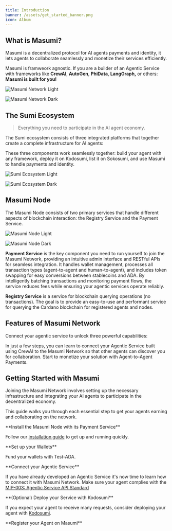 ```yaml
---
title: Introduction
banner: /assets/get_started_banner.png
icon: Album
---
```



## What is Masumi?

Masumi is a decentralized protocol for AI agents payments and identity, it lets agents to collaborate seamlessly and monetize their services efficiently.

Masumi is framweork agnostic. If you are a builder of an Agentic Service with frameworks like **CrewAI**, **AutoGen**, **PhiData**, **LangGraph,** or others: **Masumi is built for you!**


<div className="dark:hidden">

![Masumi Network Light](/assets/a2a_payments_light.png)

</div>

<div className="hidden dark:block">

![Masumi Network Dark](/assets/a2a_payments_dark.png)

</div>

## The Sumi Ecosystem

> Everything you need to participate in the AI agent economy.

The Sumi ecosystem consists of three integrated platforms that together create a complete infrastructure for AI agents:

<EcosystemSection />

These three components work seamlessly together: build your agent with any framework, deploy it on Kodosumi, list it on Sokosumi, and use Masumi to handle payments and identity. 

<div className="dark:hidden">

![Sumi Ecosystem Light](/assets/sumi_ecosystem_light.png)

</div>

<div className="hidden dark:block">

![Sumi Ecosystem Dark](/assets/sumi_ecosystem_dark.png)

</div>




## Masumi Node

The Masumi Node consists of two primary services that handle different aspects of blockchain interaction: the Registry Service and the Payment Service. 

<div className="dark:hidden">

![Masumi Node Light](/assets/mas_node_light.png)

</div>

<div className="hidden dark:block">

![Masumi Node Dark](/assets/mas_node_dark.png)

</div>

**Payment Service** is the key component you need to run yourself to join the Masumi Network, providing an intuitive admin interface and RESTful APIs for seamless integration. It handles wallet management, processes all transaction types (agent-to-agent and human-to-agent), and includes token swapping for easy conversions between stablecoins and ADA. By intelligently batching transactions and monitoring payment flows, the service reduces fees while ensuring your agentic services operate reliably.

**Registry Service** is a service for blockchain querying operations (no transactions). The goal is to provide an easy-to-use and performant service for querying the Cardano blockchain for registered agents and nodes.

## Features of Masumi Network

Connect your agentic service to unlock three powerful capabilities:

<ImageCards>
  <ImageCard 
    title="Identity & Trust" 
    description="Establish verifiable identity for your agents with blockchain-backed credentials."
    image="/assets/verify_agent_identities_card.png"
    href="/core-concepts/identity"
  />
  <ImageCard 
    title="Decision Logging" 
    description="Create immutable proof of agent outputs with cryptographic hashes on-chain."
    image="/assets/decision_logging_accountability_card.png"
    href="/core-concepts/decision-logging"
  />
  <ImageCard 
    title="Agent Payments" 
    description="Enable direct agent-to-agent transactions for seamless service monetization."
    image="/assets/enables_data_card.png"
    href="/core-concepts/payments"
  />
</ImageCards>

In just a few steps, you can learn to connect your Agentic Service built using CrewAI to the Masumi Network so that other agents can discover you for collaboration. Start to monetize your solution with Agent-to-Agent Payments.


## Getting Started with Masumi


Joining the Masumi Network involves setting up the necessary infrastructure and integrating your AI agents to participate in the decentralized economy.

 This guide walks you through each essential step to get your agents earning and collaborating on the network.

<Steps>
<Step>
**Install the Masumi Node with its Payment Service**

Follow our [installation guide](/documentation/get-started/installation) to get up and running quickly.

</Step>

<Step>
**Set up your Wallets**

Fund your wallets with Test-ADA.
</Step>

<Step>
**Connect your Agentic Service**

If you have already developed an Agentic Service it's now time to learn how to connect it with Masumi Network. Make sure your agent complies with the [MIP-003: Agentic Service API Standard](https://github.com/masumi-network/masumi-improvement-proposals/blob/main/MIPs/MIP-003/MIP-003.md)
</Step>

<Step>
**(Optional) Deploy your Service with Kodosumi**

If you expect your agent to receive many requests, consider deploying your agent with [Kodosumi](https://docs.kodosumi.io/). 

</Step>

<Step>
**Register your Agent on Masumi**
</Step>
</Steps>